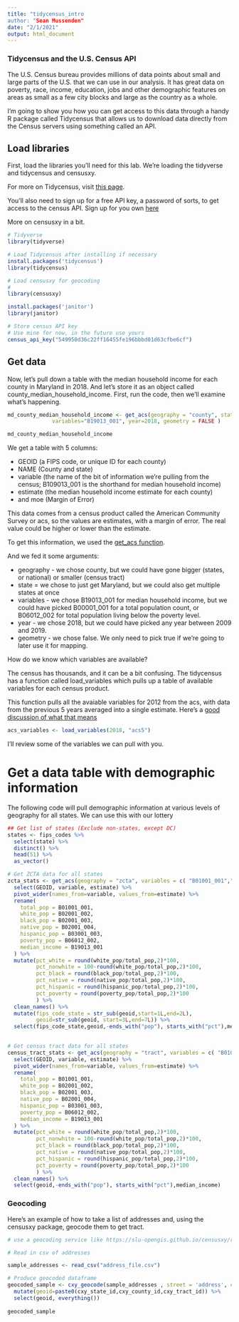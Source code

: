 ```yaml
---
title: "tidycensus_intro
author: "Sean Mussenden"
date: "2/1/2021"
output: html_document
---
```


### Tidycensus and the U.S. Census API

The U.S. Census bureau provides millions of data points about small and large parts of the U.S. that we can use in our analysis.  It has great data on poverty, race, income, education, jobs and other demographic features on areas as small as a few city blocks and large as the country as a whole. 

I'm going to show you how you can get access to this data through a handy R package called Tidycensus that allows us to download data directly from the Census servers using something called an API. 

## Load libraries

First, load the libraries you'll need for this lab.  We're loading the tidyverse and tidycensus and censusxy.  

For more on Tidycensus, visit [this page](https://walker-data.com/tidycensus/). 

You'll also need to sign up for a free API key, a password of sorts, to get access to the census API. Sign up for you own [here](https://api.census.gov/data/key_signup.html)

More on censusxy in a bit. 

```r
# Tidyverse
library(tidyverse)

# Load Tidycensus after installing if necessary
install.packages('tidycensus')
library(tidycensus)

# Load censusxy for geocoding
# 
library(censusxy)

install.packages('janitor')
library(janitor)

# Store census API key
# Use mine for now, in the future use yours
census_api_key("549950d36c22ff16455fe196bbbd01d63cfbe6cf")

```

## Get data 

Now, let's pull down a table with the median household income for each county in Maryland in 2018. And let's store it as an object called county_median_household_income. 
First, run the code, then we'll examine what's happening. 

```r
md_county_median_household_income <- get_acs(geography = "county", state="MD",
              variables="B19013_001", year=2018, geometry = FALSE )

md_county_median_household_income

```

We get a table with 5 columns: 

* GEOID (a FIPS code, or unique ID for each county)
* NAME (County and state)
* variable (the name of the bit of information we're pulling from the census; B109013_001 is the shorthand for median household income)
* estimate (the median household income estimate for each county)
* and moe (Margin of Error)

This data comes from a census product called the American Community Survey or acs, so the values are estimates, with a margin of error.  The real value could be higher or lower than the estimate. 

To get this information, we used the [get_acs function](https://walkerke.github.io/tidycensus/reference/get_acs.html).  

And we fed it some arguments:

* geography - we chose county, but we could have gone bigger (states, or national) or smaller (census tract)
* state = we chose to just get Maryland, but we could also get multiple states at once
* variables - we chose B19013_001 for median household income, but we could have picked B00001_001 for a total population count, or B06012_002 for total population living below the poverty level. 
* year - we chose 2018, but we could have picked any year between 2009 and 2019. 
* geometry - we chose false.  We only need to pick true if we're going to later use it for mapping. 

How do we know which variables are available? 

The census has thousands, and it can be a bit confusing.  The tidycensus has a function called load_variables which pulls up a table of available variables for each census product. 

This function pulls all the avaiable variables for 2012 from the acs, with data from the previous 5 years averaged into a single estimate.  Here's a [good discussion of what that means](https://www.census.gov/data/developers/data-sets/acs-5year.html)

```r
acs_variables <- load_variables(2018, "acs5")
```

I'll review some of the variables we can pull with you. 

# Get a data table with demographic information

The following code will pull demographic information at various levels of geography for all states. We can use this with our lottery   

```r
## Get list of states (Exclude non-states, except DC)
states <- fips_codes %>%
  select(state) %>%
  distinct() %>%
  head(51) %>%
  as_vector() 

# Get ZCTA data for all states   
zcta_stats <- get_acs(geography = "zcta", variables = c( "B01001_001","B02001_002","B02001_003","B02001_004","B03001_003","B06012_002","B19013_001"), year = 2018) %>%
  select(GEOID, variable, estimate) %>%
  pivot_wider(names_from=variable, values_from=estimate) %>%
  rename(
    total_pop = B01001_001,
    white_pop = B02001_002,
    black_pop = B02001_003,
    native_pop = B02001_004,
    hispanic_pop = B03001_003,
    poverty_pop = B06012_002,
    median_income = B19013_001
  ) %>%
  mutate(pct_white = round(white_pop/total_pop,2)*100,
         pct_nonwhite = 100-round(white_pop/total_pop,2)*100,
         pct_black = round(black_pop/total_pop,2)*100,
         pct_native = round(native_pop/total_pop,2)*100,
         pct_hispanic = round(hispanic_pop/total_pop,2)*100,
         pct_poverty = round(poverty_pop/total_pop,2)*100
         ) %>%
  clean_names() %>%
  mutate(fips_code_state = str_sub(geoid,start=1L,end=2L),
         geoid=str_sub(geoid, start=3L,end=7L)) %>%
  select(fips_code_state,geoid,-ends_with("pop"), starts_with("pct"),median_income) 

  
# Get census tract data for all states
census_tract_stats <- get_acs(geography = "tract", variables = c( "B01001_001","B02001_002","B02001_003","B02001_004","B03001_003","B06012_002","B19013_001"), state=states,year = 2018) %>%
  select(GEOID, variable, estimate) %>%
  pivot_wider(names_from=variable, values_from=estimate) %>%
  rename(
    total_pop = B01001_001,
    white_pop = B02001_002,
    black_pop = B02001_003,
    native_pop = B02001_004,
    hispanic_pop = B03001_003,
    poverty_pop = B06012_002,
    median_income = B19013_001
  ) %>%
  mutate(pct_white = round(white_pop/total_pop,2)*100,
         pct_nonwhite = 100-round(white_pop/total_pop,2)*100,
         pct_black = round(black_pop/total_pop,2)*100,
         pct_native = round(native_pop/total_pop,2)*100,
         pct_hispanic = round(hispanic_pop/total_pop,2)*100,
         pct_poverty = round(poverty_pop/total_pop,2)*100
         ) %>%
  clean_names() %>%
  select(geoid,-ends_with("pop"), starts_with("pct"),median_income)


```

### Geocoding
Here's an example of how to take a list of addresses and, using the censusxy package, geocode them to get tract. 

```r
# use a geocoding service like https://slu-opengis.github.io/censusxy/reference/index.html

# Read in csv of addresses

sample_addresses <- read_csv("address_file.csv")

# Produce geocoded dataframe
geocoded_sample <- cxy_geocode(sample_addresses , street = 'address', city = 'city', state = 'state', zip = 'zip',return='geographies',benchmark='Public_AR_Current',vintage='Current_Current',output='full') %>%
  mutate(geoid=paste0(cxy_state_id,cxy_county_id,cxy_tract_id)) %>%
  select(geoid, everything())
	
geocoded_sample
```
